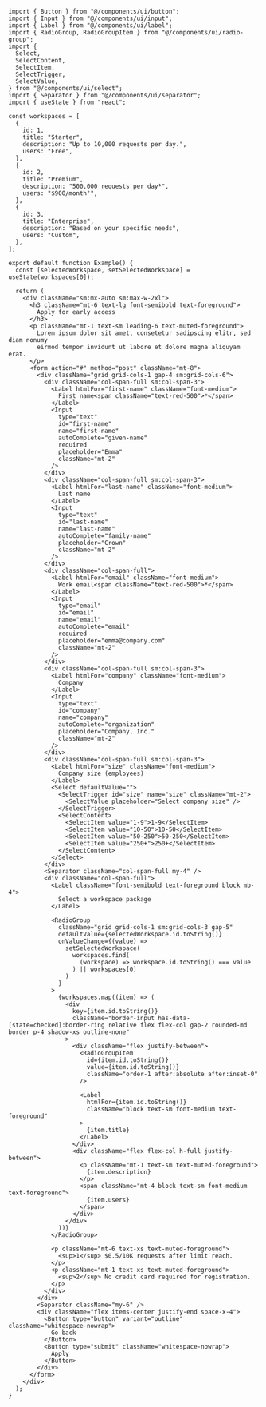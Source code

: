 ````tsx
import { Button } from "@/components/ui/button";
import { Input } from "@/components/ui/input";
import { Label } from "@/components/ui/label";
import { RadioGroup, RadioGroupItem } from "@/components/ui/radio-group";
import {
  Select,
  SelectContent,
  SelectItem,
  SelectTrigger,
  SelectValue,
} from "@/components/ui/select";
import { Separator } from "@/components/ui/separator";
import { useState } from "react";

const workspaces = [
  {
    id: 1,
    title: "Starter",
    description: "Up to 10,000 requests per day.",
    users: "Free",
  },
  {
    id: 2,
    title: "Premium",
    description: "500,000 requests per day¹",
    users: "$900/month²",
  },
  {
    id: 3,
    title: "Enterprise",
    description: "Based on your specific needs",
    users: "Custom",
  },
];

export default function Example() {
  const [selectedWorkspace, setSelectedWorkspace] = useState(workspaces[0]);

  return (
    <div className="sm:mx-auto sm:max-w-2xl">
      <h3 className="mt-6 text-lg font-semibold text-foreground">
        Apply for early access
      </h3>
      <p className="mt-1 text-sm leading-6 text-muted-foreground">
        Lorem ipsum dolor sit amet, consetetur sadipscing elitr, sed diam nonumy
        eirmod tempor invidunt ut labore et dolore magna aliquyam erat.
      </p>
      <form action="#" method="post" className="mt-8">
        <div className="grid grid-cols-1 gap-4 sm:grid-cols-6">
          <div className="col-span-full sm:col-span-3">
            <Label htmlFor="first-name" className="font-medium">
              First name<span className="text-red-500">*</span>
            </Label>
            <Input
              type="text"
              id="first-name"
              name="first-name"
              autoComplete="given-name"
              required
              placeholder="Emma"
              className="mt-2"
            />
          </div>
          <div className="col-span-full sm:col-span-3">
            <Label htmlFor="last-name" className="font-medium">
              Last name
            </Label>
            <Input
              type="text"
              id="last-name"
              name="last-name"
              autoComplete="family-name"
              placeholder="Crown"
              className="mt-2"
            />
          </div>
          <div className="col-span-full">
            <Label htmlFor="email" className="font-medium">
              Work email<span className="text-red-500">*</span>
            </Label>
            <Input
              type="email"
              id="email"
              name="email"
              autoComplete="email"
              required
              placeholder="emma@company.com"
              className="mt-2"
            />
          </div>
          <div className="col-span-full sm:col-span-3">
            <Label htmlFor="company" className="font-medium">
              Company
            </Label>
            <Input
              type="text"
              id="company"
              name="company"
              autoComplete="organization"
              placeholder="Company, Inc."
              className="mt-2"
            />
          </div>
          <div className="col-span-full sm:col-span-3">
            <Label htmlFor="size" className="font-medium">
              Company size (employees)
            </Label>
            <Select defaultValue="">
              <SelectTrigger id="size" name="size" className="mt-2">
                <SelectValue placeholder="Select company size" />
              </SelectTrigger>
              <SelectContent>
                <SelectItem value="1-9">1-9</SelectItem>
                <SelectItem value="10-50">10-50</SelectItem>
                <SelectItem value="50-250">50-250</SelectItem>
                <SelectItem value="250+">250+</SelectItem>
              </SelectContent>
            </Select>
          </div>
          <Separator className="col-span-full my-4" />
          <div className="col-span-full">
            <Label className="font-semibold text-foreground block mb-4">
              Select a workspace package
            </Label>

            <RadioGroup
              className="grid grid-cols-1 sm:grid-cols-3 gap-5"
              defaultValue={selectedWorkspace.id.toString()}
              onValueChange={(value) =>
                setSelectedWorkspace(
                  workspaces.find(
                    (workspace) => workspace.id.toString() === value
                  ) || workspaces[0]
                )
              }
            >
              {workspaces.map((item) => (
                <div
                  key={item.id.toString()}
                  className="border-input has-data-[state=checked]:border-ring relative flex flex-col gap-2 rounded-md border p-4 shadow-xs outline-none"
                >
                  <div className="flex justify-between">
                    <RadioGroupItem
                      id={item.id.toString()}
                      value={item.id.toString()}
                      className="order-1 after:absolute after:inset-0"
                    />

                    <Label
                      htmlFor={item.id.toString()}
                      className="block text-sm font-medium text-foreground"
                    >
                      {item.title}
                    </Label>
                  </div>
                  <div className="flex flex-col h-full justify-between">
                    <p className="mt-1 text-sm text-muted-foreground">
                      {item.description}
                    </p>
                    <span className="mt-4 block text-sm font-medium text-foreground">
                      {item.users}
                    </span>
                  </div>
                </div>
              ))}
            </RadioGroup>

            <p className="mt-6 text-xs text-muted-foreground">
              <sup>1</sup> $0.5/10K requests after limit reach.
            </p>
            <p className="mt-1 text-xs text-muted-foreground">
              <sup>2</sup> No credit card required for registration.
            </p>
          </div>
        </div>
        <Separator className="my-6" />
        <div className="flex items-center justify-end space-x-4">
          <Button type="button" variant="outline" className="whitespace-nowrap">
            Go back
          </Button>
          <Button type="submit" className="whitespace-nowrap">
            Apply
          </Button>
        </div>
      </form>
    </div>
  );
}
````